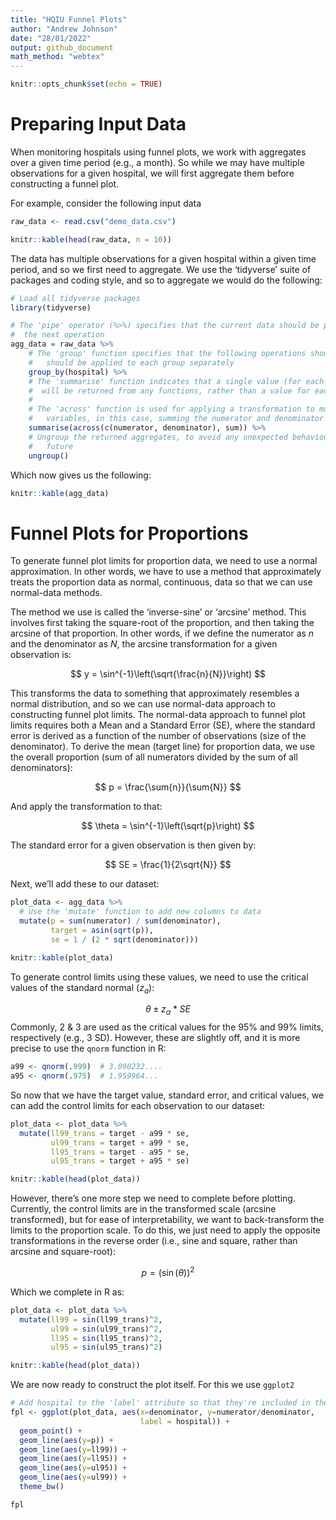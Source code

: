 ```yaml
---
title: "HQIU Funnel Plots"
author: "Andrew Johnson"
date: "28/01/2022"
output: github_document
math_method: "webtex"
---
```


```r
knitr::opts_chunk$set(echo = TRUE)
```

# Preparing Input Data

When monitoring hospitals using funnel plots, we work with aggregates over a given time period (e.g., a month). So while we may have multiple observations for a given hospital, we will first aggregate them before constructing a funnel plot.

For example, consider the following input data

```r
raw_data <- read.csv("demo_data.csv")

knitr::kable(head(raw_data, n = 10))
```

The data has multiple observations for a given hospital within a given time period, and so we first need to aggregate. We use the 'tidyverse' suite of packages and coding style, and so to aggregate we would do the following:

```r
# Load all tidyverse packages
library(tidyverse)

# The 'pipe' operator (%>%) specifies that the current data should be passed to
#  the next operation
agg_data = raw_data %>%
    # The 'group' function specifies that the following operations should
    #   should be applied to each group separately
    group_by(hospital) %>%
    # The 'summarise' function indicates that a single value (for each group)
    #  will be returned from any functions, rather than a value for each input
    #
    # The 'across' function is used for applying a transformation to multiple
    #   variables, in this case, summing the numerator and denominator
    summarise(across(c(numerator, denominator), sum)) %>%
    # Ungroup the returned aggregates, to avoid any unexpected behaviour in the
    #   future
    ungroup()
```

Which now gives us the following:

```r
knitr::kable(agg_data)
```

# Funnel Plots for Proportions

To generate funnel plot limits for proportion data, we need to use a normal approximation. In other words, we have to use a method that approximately treats the proportion data as normal, continuous, data so that we can use normal-data methods.

The method we use is called the 'inverse-sine' or 'arcsine' method. This involves first taking the square-root of the proportion, and then taking the arcsine of that proportion. In other words, if we define the numerator as $n$ and the denominator as $N$, the arcsine transformation for a given observation is:

$$
y = \sin^{-1}\left(\sqrt{\frac{n}{N}}\right)
$$

This transforms the data to something that approximately resembles a normal distribution, and so we can use normal-data approach to constructing funnel plot limits. The normal-data approach to funnel plot limits requires both a Mean and a Standard Error (SE), where the standard error is derived as a function of the number of observations (size of the denominator). To derive the mean (target line) for proportion data, we use the overall proportion (sum of all numerators divided by the sum of all denominators):

$$
p = \frac{\sum{n}}{\sum{N}}
$$

And apply the transformation to that:

$$
\theta = \sin^{-1}\left(\sqrt{p}\right)
$$

The standard error for a given observation is then given by:

$$
SE = \frac{1}{2\sqrt{N}}
$$

Next, we'll add these to our dataset:

```r
plot_data <- agg_data %>%
  # Use the 'mutate' function to add new columns to data
  mutate(p = sum(numerator) / sum(denominator),
         target = asin(sqrt(p)),
         se = 1 / (2 * sqrt(denominator)))

knitr::kable(plot_data)
```

To generate control limits using these values, we need to use the critical values of the standard normal ($z_a$):

$$
\theta  \pm z_\alpha * SE
$$ Commonly, 2 & 3 are used as the critical values for the 95% and 99% limits, respectively (e.g., 3 SD). However, these are slightly off, and it is more precise to use the `qnorm` function in R:

```r
a99 <- qnorm(.999)  # 3.090232....
a95 <- qnorm(.975)  # 1.959964...
```

So now that we have the target value, standard error, and critical values, we can add the control limits for each observation to our dataset:

```r
plot_data <- plot_data %>%
  mutate(ll99_trans = target - a99 * se,
         ul99_trans = target + a99 * se,
         ll95_trans = target - a95 * se,
         ul95_trans = target + a95 * se)

knitr::kable(head(plot_data))
```

However, there's one more step we need to complete before plotting. Currently, the control limits are in the transformed scale (arcsine transformed), but for ease of interpretability, we want to back-transform the limits to the proportion scale. To do this, we just need to apply the opposite transformations in the reverse order (i.e., sine and square, rather than arcsine and square-root):

$$
p = (\sin(\theta))^2
$$

Which we complete in R as:

```r
plot_data <- plot_data %>%
  mutate(ll99 = sin(ll99_trans)^2,
         ul99 = sin(ul99_trans)^2,
         ll95 = sin(ll95_trans)^2,
         ul95 = sin(ul95_trans)^2)

knitr::kable(head(plot_data))
```

We are now ready to construct the plot itself. For this we use `ggplot2`

```r
# Add hospital to the 'label' attribute so that they're included in the tooltips
fpl <- ggplot(plot_data, aes(x=denominator, y=numerator/denominator,
                             label = hospital)) +
  geom_point() +
  geom_line(aes(y=p)) +
  geom_line(aes(y=ll99)) +
  geom_line(aes(y=ll95)) +
  geom_line(aes(y=ul95)) +
  geom_line(aes(y=ul99)) +
  theme_bw()

fpl
```
